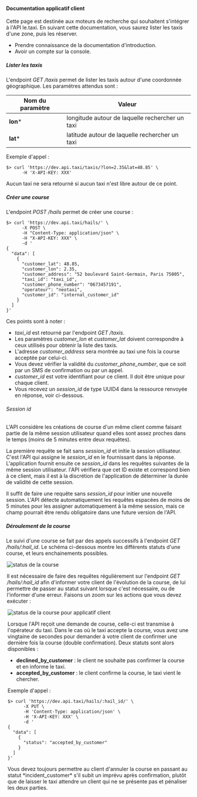 
#### Documentation applicatif client

Cette page est destinée aux moteurs de recherche qui souhaitent s'intégrer à l'API le.taxi. En suivant cette documentation, vous saurez lister les taxis d'une zone, puis les réserver.

<InfoBox title="Prérequis">
  <ul>
    <li>Prendre connaissance de la documentation d'introduction.</li>
    <li>Avoir un compte sur la console.</li>
  </ul>
</InfoBox>

##### Lister les taxis

L'endpoint *GET /taxis* permet de lister les taxis autour d'une coordonnée géographique. Les paramètres attendus sont :


| Nom du paramètre  | Valeur |
| ----------------- | ------ |
| **lon**\*         | longitude autour de laquelle rechercher un taxi
| **lat**\*         | latitude autour de laquelle rechercher un taxi

Exemple d'appel :

```shell
$> curl 'https://dev.api.taxi/taxis/?lon=2.35&lat=48.85' \
      -H 'X-API-KEY: XXX'
```

Aucun taxi ne sera retourné si aucun taxi n'est libre autour de ce point.

##### Créer une course

L'endpoint *POST /hails* permet de créer une course :


```shell
$> curl 'https://dev.api.taxi/hails/' \
      -X POST \
      -H "Content-Type: application/json" \
      -H "X-API-KEY: XXX" \
      -d '
{
  "data": [
    {
      "customer_lat": 48.85,
      "customer_lon": 2.35,
      "customer_address": "52 boulevard Saint-Germain, Paris 75005",
      "taxi_id": "taxi_id",
      "customer_phone_number": "0673457191",
      "operateur": "neotaxi",
      "customer_id": "internal_customer_id"
    }
  ]
}'
```

Ces points sont à noter :

* *taxi_id* est retourné par l'endpoint *GET /taxis*.
* Les paramètres *customer_lon* et *customer_lat* doivent correspondre à ceux utilisés pour obtenir la liste des taxis.
* L'adresse *customer_address* sera montrée au taxi une fois la course acceptée par celui-ci.
* Vous devez vérifier la validité du *customer_phone_number*, que ce soit par un SMS de confirmation ou par un appel.
* *customer_id* est votre identifiant pour ce client. Il doit être unique pour chaque client.
* Vous recevez un *session_id* de type UUID4 dans la ressource renvoyée en réponse, voir ci-dessous.

###### Session id

L'API considère les créations de course d'un même client comme faisant partie de la même session utilisateur quand elles
sont assez proches dans le temps (moins de 5 minutes entre deux requêtes).

La première requête se fait sans *session_id* et initie la session utilisateur. C'est l'API qui assigne le *session_id* en
le fournissant dans la réponse. L'application fournit ensuite ce *session_id* dans les requêtes suivantes de la même
session utilisateur. l'API vérifiera que cet ID existe et correspond bien à ce client, mais il est à la discrétion de
l'application de déterminer la durée de validité de cette session.

Il suffit de faire une requête sans *session_id* pour initier une nouvelle session. L'API détecte automatiquement les
requêtes espacées de moins de 5 minutes pour les assigner automatiquement à la même session, mais ce champ pourrait être
rendu obligatoire dans une future version de l'API.

##### Déroulement de la course

Le suivi d'une course se fait par des appels successifs à l'endpoint *GET /hails/:hail_id*. Le schéma ci-dessous montre les
différents statuts d'une course, et leurs enchainements possibles.

<Legend/>

![status de la course](/images/doc/trip-status.png)


Il est nécessaire de faire des requêtes régulièrement sur l'endpoint *GET /hails/:hail_id* afin d'informer votre client de
l'évolution de la course, de lui permettre de passer au statut suivant lorsque c'est nécessaire, ou de l'informer d'une
erreur. Faisons un zoom sur les actions que vous devez exécuter :

<Legend/>

![status de la course pour applicatif client](/images/doc/trip-status-search.png)

Lorsque l'API reçoit une demande de course, celle-ci est transmise à l'opérateur du taxi. Dans le cas où le taxi accepte
la course, vous avez une vingtaine de secondes pour demander à votre client de confirmer une dernière fois la course
(double confirmation). Deux statuts sont alors disponibles :

* **declined_by_customer** : le client ne souhaite pas confirmer la course et en informe le taxi.
* **accepted_by_customer** : le client confirme la course, le taxi vient le chercher.

Exemple d'appel :

```shell
$> curl 'https://dev.api.taxi/hails/:hail_id/' \
      -X PUT \
      -H 'Content-Type: application/json' \
      -H 'X-API-KEY: XXX' \
      -d '
{
  "data": [
    {
      "status": "accepted_by_customer"
    }
  ]
}'
```

<InfoBox>
Vous devez toujours permettre au client d'annuler la course en passant au statut *incident_customer* s'il subit un
imprévu après confirmation, plutôt que de laisser le taxi attendre un client qui ne se présente pas et pénaliser les
deux parties.
</InfoBox>
